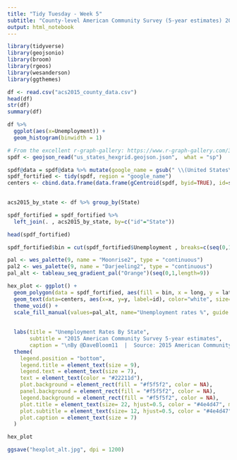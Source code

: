 ```yaml
---
title: "Tidy Tuesday - Week 5"
subtitle: "County-level American Community Survey (5-year estimates) 2015"
output: html_notebook
---
```


```r
library(tidyverse)
library(geojsonio)
library(broom)
library(rgeos)
library(wesanderson)
library(ggthemes)
```

```r
df <- read.csv("acs2015_county_data.csv")
head(df)
str(df)
summary(df)
```

```r
df %>%
  ggplot(aes(x=Unemployment)) +
  geom_histogram(binwidth = 1)


```



```r
# From the excellent r-graph-gallery: https://www.r-graph-gallery.com/328-hexbin-map-of-the-usa/
spdf <- geojson_read("us_states_hexgrid.geojson.json",  what = "sp")

spdf@data = spdf@data %>% mutate(google_name = gsub(" \\(United States\\)", "", google_name))
spdf_fortified <- tidy(spdf, region = "google_name")
centers <- cbind.data.frame(data.frame(gCentroid(spdf, byid=TRUE), id=spdf@data$iso3166_2))
 
```


```r
acs2015_by_state <- df %>% group_by(State)

spdf_fortified = spdf_fortified %>%
  left_join(. , acs2015_by_state, by=c("id"="State")) 

head(spdf_fortified)
```


```r

spdf_fortified$bin = cut(spdf_fortified$Unemployment , breaks=c(seq(0,16,2), Inf), labels=c(paste0(" ",seq(0,14,2),"-",seq(2,16,2)),"16+"), include.lowest = TRUE)

pal <- wes_palette(9, name = "Moonrise2", type = "continuous")
pal2 <- wes_palette(9, name = "Darjeeling2", type = "continuous")
pal_alt <- tableau_seq_gradient_pal("Orange")(seq(0,1,length=9))

hex_plot <- ggplot() +
  geom_polygon(data = spdf_fortified, aes(fill = bin, x = long, y = lat, group = group) , size=0.7, alpha=0.9, col="#f5f5f2") +
  geom_text(data=centers, aes(x=x, y=y, label=id), color="white", size=3, alpha=0.6) +
  theme_void() +
  scale_fill_manual(values=pal_alt, name="Unemployment rates %", guide = guide_legend(keyheight = unit(3, units = "mm"), 
                                                                                   keywidth=unit(10, units = "mm"), label.position = "bottom",
                                                                                   title.position = 'top', nrow=1 ) ) +
  labs(title = "Unemployment Rates By State", 
       subtitle = "2015 American Community Survey 5-year estimates",
       caption = "\nBy @DaveBloom11  |  Source: 2015 American Community Survey " ) +
  theme(
    legend.position = "bottom",
    legend.title = element_text(size = 9),
    legend.text = element_text(size = 7),
    text = element_text(color = "#22211d"),
    plot.background = element_rect(fill = "#f5f5f2", color = NA), 
    panel.background = element_rect(fill = "#f5f5f2", color = NA), 
    legend.background = element_rect(fill = "#f5f5f2", color = NA),
    plot.title = element_text(size= 22, hjust=0.5, color = "#4e4d47", margin = margin(b = -0.1, t = 0.4, l = 2, unit = "cm")),
    plot.subtitle = element_text(size= 12, hjust=0.5, color = "#4e4d47", margin = margin(b = -0.1, t = 0.4, l = 2, unit = "cm")),
    plot.caption = element_text(size = 7)
  )

hex_plot

ggsave("hexplot_alt.jpg", dpi = 1200)
```



